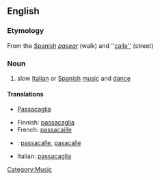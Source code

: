 ==English==
{{wikipedia}}
===Etymology===
From the [[Spanish]] ''[[pasear]]'' (walk) and ''[[calle'']] (street)
===Noun===
# slow [[Italian]] or [[Spanish]] [[music]] and [[dance]]
====Translations====
*{{de}} [[Passacaglia]]
*Finnish: [[passacaglia]]
*French: [[passacaille]]
*{{es}}: [[passacalle]], [[pasacalle]]
*Italian: [[passacaglia]]
[[Category:Music]]